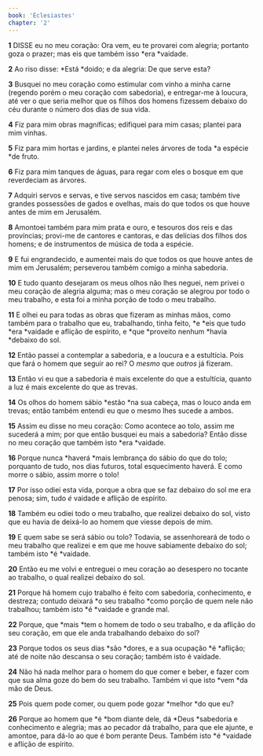 ```yaml
---
book: 'Eclesiastes'
chapter: '2'
---
```


**1** DISSE eu no meu coração: Ora vem, eu te provarei com alegria; portanto goza o prazer; mas eis que também isso *era *vaidade.

**2** Ao riso disse: *Está *doido; e da alegria: De que serve esta?

**3** Busquei no meu coração como estimular com vinho a minha carne (regendo porém o meu coração com sabedoria), e entregar-me à loucura, até ver o que seria melhor que os filhos dos homens fizessem debaixo do céu durante o número dos dias de sua vida.

**4** Fiz para mim obras magníficas; edifiquei para mim casas; plantei para mim vinhas.

**5** Fiz para mim hortas e jardins, e plantei neles árvores de toda *a espécie *de fruto.

**6** Fiz para mim tanques de águas, para regar com eles o bosque em que reverdeciam as árvores.

**7** Adquiri servos e servas, e tive servos nascidos em casa; também tive grandes possessões de gados e ovelhas, mais do que todos os que houve antes de mim em Jerusalém.

**8** Amontoei também para mim prata e ouro, e tesouros dos reis e das províncias; provi-me de cantores e cantoras, e das delícias dos filhos dos homens; e de instrumentos de música de toda a espécie.

**9** E fui engrandecido, e aumentei mais do que todos os que houve antes de mim em Jerusalém; perseverou também comigo a minha sabedoria.

**10** E tudo quanto desejaram os meus olhos não lhes neguei, nem privei o meu coração de alegria alguma; mas o meu coração se alegrou por todo o meu trabalho, e esta foi a minha porção de todo o meu trabalho.

**11** E olhei eu para todas as obras que fizeram as minhas mãos, como também para o trabalho que eu, trabalhando, tinha feito, *e *eis que tudo *era *vaidade e aflição de espírito, e *que *proveito nenhum *havia *debaixo do sol.

**12** Então passei a contemplar a sabedoria, e a loucura e a estultícia. Pois que fará o homem que seguir ao rei? O _mesmo_ que _outros_ já fizeram.

**13** Então vi eu que a sabedoria é mais excelente do que a estultícia, quanto a luz é mais excelente do que as trevas.

**14** Os olhos do homem sábio *estão *na sua cabeça, mas o louco anda em trevas; então também entendi eu que o mesmo lhes sucede a ambos.

**15** Assim eu disse no meu coração: Como acontece ao tolo, assim me sucederá a mim; por que então busquei eu mais a sabedoria? Então disse no meu coração que também isto *era *vaidade.

**16** Porque nunca *haverá *mais lembrança do sábio do que do tolo; porquanto de tudo, nos dias futuros, total esquecimento haverá. E como morre o sábio, assim morre o tolo!

**17** Por isso odiei esta vida, porque a obra que se faz debaixo do sol me era penosa; sim, tudo _é_ vaidade e aflição de espírito.

**18** Também eu odiei todo o meu trabalho, que realizei debaixo do sol, visto que eu havia de deixá-lo ao homem que viesse depois de mim.

**19** E quem sabe se será sábio ou tolo? Todavia, se assenhoreará de todo o meu trabalho que realizei e em que me houve sabiamente debaixo do sol; também isto *é *vaidade.

**20** Então eu me volvi e entreguei o meu coração ao desespero no tocante ao trabalho, o qual realizei debaixo do sol.

**21** Porque há homem cujo trabalho é feito com sabedoria, conhecimento, e destreza; contudo deixará *o seu trabalho *como porção de quem nele não trabalhou; também isto *é *vaidade e grande mal.

**22** Porque, que *mais *tem o homem de todo o seu trabalho, e da aflição do seu coração, em que ele anda trabalhando debaixo do sol?

**23** Porque todos os seus dias *são *dores, e a sua ocupação *é *aflição; até de noite não descansa o seu coração; também isto é vaidade.

**24** Não há nada melhor para o homem do que comer e beber, e fazer com que sua alma goze do bem do seu trabalho. Também vi que isto *vem *da mão de Deus.

**25** Pois quem pode comer, ou quem pode gozar *melhor *do que eu?

**26** Porque ao homem que *é *bom diante dele, dá *Deus *sabedoria e conhecimento e alegria; mas ao pecador dá trabalho, para que ele ajunte, e amontoe, para dá-lo ao que é bom perante Deus. Também isto *é *vaidade e aflição de espírito.
